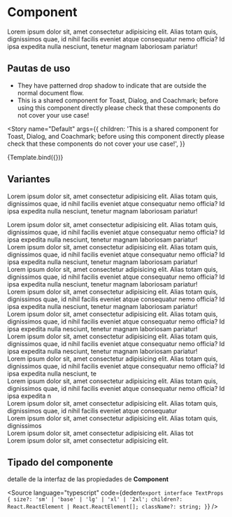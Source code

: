 

<Meta title="Typography/Text" component={Text} />


# Component

Lorem ipsum dolor sit, amet consectetur adipisicing elit. Alias totam quis, dignissimos quae, id nihil facilis eveniet atque consequatur nemo officia? Id ipsa expedita nulla nesciunt, tenetur magnam laboriosam pariatur!

## **Pautas de uso**

- They have patterned drop shadow to indicate that are outside the normal document flow.
- This is a shared component for Toast, Dialog, and Coachmark; before using this component directly please check that these components do not cover your use case!

<Story
  name="Default"
  args={{
    children:
      'This is a shared component for Toast, Dialog, and Coachmark; before using this component directly please check that these components do not cover your use case!',
  }}
>
  {Template.bind({})}
</Story>

## **Variantes**

Lorem ipsum dolor sit, amet consectetur adipisicing elit. Alias totam quis, dignissimos quae, id nihil facilis eveniet atque consequatur nemo officia? Id ipsa expedita nulla nesciunt, tenetur magnam laboriosam pariatur!

<Canvas>
  <Story name="Tamaños">
    <Text size="sm">
      Lorem ipsum dolor sit, amet consectetur adipisicing elit. Alias totam
      quis, dignissimos quae, id nihil facilis eveniet atque consequatur nemo
      officia? Id ipsa expedita nulla nesciunt, tenetur magnam laboriosam
      pariatur!
    </Text>
    <br />
    <Text size="base">
      Lorem ipsum dolor sit, amet consectetur adipisicing elit. Alias totam
      quis, dignissimos quae, id nihil facilis eveniet atque consequatur nemo
      officia? Id ipsa expedita nulla nesciunt, tenetur magnam laboriosam
      pariatur!
    </Text>
    <br />
    <Text size="lg">
      Lorem ipsum dolor sit, amet consectetur adipisicing elit. Alias totam
      quis, dignissimos quae, id nihil facilis eveniet atque consequatur nemo
      officia? Id ipsa expedita nulla nesciunt, tenetur magnam laboriosam
      pariatur!
    </Text>
    <br />
    <Text size="xl">
      Lorem ipsum dolor sit, amet consectetur adipisicing elit. Alias totam
      quis, dignissimos quae, id nihil facilis eveniet atque consequatur nemo
      officia? Id ipsa expedita nulla nesciunt, tenetur magnam laboriosam
      pariatur!
    </Text>
    <br />
    <Text size="2xl">
      Lorem ipsum dolor sit, amet consectetur adipisicing elit. Alias totam
      quis, dignissimos quae, id nihil facilis eveniet atque consequatur nemo
      officia? Id ipsa expedita nulla nesciunt, tenetur magnam laboriosam
      pariatur!
    </Text>
    <br />
    <Text size="3xl">
      Lorem ipsum dolor sit, amet consectetur adipisicing elit. Alias totam
      quis, dignissimos quae, id nihil facilis eveniet atque consequatur nemo
      officia? Id ipsa expedita nulla nesciunt, tenetur magnam laboriosam
      pariatur!
    </Text>
    <br />
    <Text size="4xl">
      Lorem ipsum dolor sit, amet consectetur adipisicing elit. Alias totam
      quis, dignissimos quae, id nihil facilis eveniet atque consequatur nemo
      officia? Id ipsa expedita nulla nesciunt, te
    </Text>
    <br />
    <Text size="5xl">
      Lorem ipsum dolor sit, amet consectetur adipisicing elit. Alias totam
      quis, dignissimos quae, id nihil facilis eveniet atque consequatur nemo
      officia? Id ipsa expedita n
    </Text>
    <br />
    <Text size="6xl">
      Lorem ipsum dolor sit, amet consectetur adipisicing elit. Alias totam
      quis, dignissimos quae, id nihil facilis eveniet atque consequatur
    </Text>
    <br />
    <Text size="7xl">
      Lorem ipsum dolor sit, amet consectetur adipisicing elit. Alias totam
      quis, dignissimos
    </Text>
    <br />
    <Text size="8xl">
      Lorem ipsum dolor sit, amet consectetur adipisicing elit. Alias tot
    </Text>
    <br />
    <Text size="9xl">
      Lorem ipsum dolor sit, amet consectetur adipisicing elit.
    </Text>
  </Story>
</Canvas>

## Tipado del componente

detalle de la interfaz de las propiedades de **Component**

<Source
  language="typescript"
  code={dedent`
    export interface TextProps {
      size?: 'sm' | 'base' | 'lg' | 'xl' | '2xl';
      children?: React.ReactElement | React.ReactElement[];
      className?: string;
    }
  `}
/>
